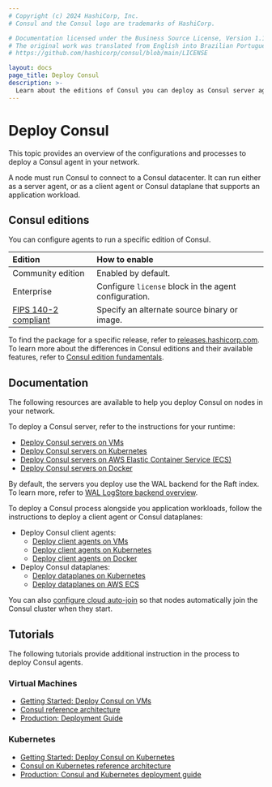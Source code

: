 ```yaml
---
# Copyright (c) 2024 HashiCorp, Inc.
# Consul and the Consul logo are trademarks of HashiCorp.

# Documentation licensed under the Business Source License, Version 1.1.
# The original work was translated from English into Brazilian Portuguese.
# https://github.com/hashicorp/consul/blob/main/LICENSE

layout: docs
page_title: Deploy Consul
description: >-
  Learn about the editions of Consul you can deploy as Consul server agents, client agents, and dataplanes. You can find additional guidance for the deployment process in our tutorials.
---
```


# Deploy Consul

This topic provides an overview of the configurations and processes to deploy a Consul agent in your network.

A node must run Consul to connect to a Consul datacenter. It can run either as a server agent, or as a client agent or Consul dataplane that supports an application workload.

## Consul editions

You can configure agents to run a specific edition of Consul.

| Edition              | How to enable                                         |
| :------------------- | :---------------------------------------------------- |
| Community edition    | Enabled by default.                                   |
| Enterprise           | Configure `license` block in the agent configuration. |
| [FIPS 140-2 compliant](/consul/docs/deploy/server/fips) | Specify an alternate source binary or image.          |

To find the package for a specific release, refer to [releases.hashicorp.com](https://releases.hashicorp.com). To learn more about the differences in Consul editions and their available features, refer to [Consul edition fundamentals](/consul/docs/fundamentals/editions).

## Documentation

The following resources are available to help you deploy Consul on nodes in your network.

To deploy a Consul server, refer to the instructions for your runtime:

- [Deploy Consul servers on VMs](/consul/docs/deploy/server/vm)
- [Deploy Consul servers on Kubernetes](/consul/docs/deploy/server/k8s)
- [Deploy Consul servers on AWS Elastic Container Service (ECS)](/consul/docs/deploy/server/ecs)
- [Deploy Consul servers on Docker](/consul/docs/deploy/server/docker)

By default, the servers you deploy use the WAL backend for the Raft index. To learn more, refer to [WAL LogStore backend overview](/consul/docs/deploy/server/wal).

To deploy a Consul process alongside you application workloads, follow the instructions to deploy a client agent or Consul dataplanes:

- Deploy Consul client agents:
  - [Deploy client agents on VMs](/consul/docs/deploy/workload/client/vm)
  - [Deploy client agents on Kubernetes](/consul/docs/deploy/workload/client/k8s)
  - [Deploy client agents on Docker](/consul/docs/deploy/workload/client/docker)
- Deploy Consul dataplanes:
  - [Deploy dataplanes on Kubernetes](/consul/docs/deploy/workload/dataplane/k8s)
  - [Deploy dataplanes on AWS ECS](/consul/docs/deploy/workload/dataplane/ecs)

You can also [configure cloud auto-join](/consul/docs/deploy/server/cloud-auto-join) so that nodes automatically join the Consul cluster when they start.

## Tutorials

The following tutorials provide additional instruction in the process to deploy Consul agents.

### Virtual Machines

- [Getting Started: Deploy Consul on VMs](/consul/tutorials/get-started-vms/virtual-machine-gs-deploy)
- [Consul reference architecture](/consul/tutorials/production-vms/reference-architecture)
- [Production: Deployment Guide](/consul/tutorials/production-vms/deployment-guide)

### Kubernetes

- [Getting Started: Deploy Consul on Kubernetes](/consul/tutorials/get-started-kubernetes/kubernetes-gs-deploy)
- [Consul on Kubernetes reference architecture](/consul/tutorials/production-kubernetes/kubernetes-reference-architecture)
- [Production: Consul and Kubernetes deployment guide](/consul/tutorials/production-kubernetes/kubernetes-deployment-guide)
